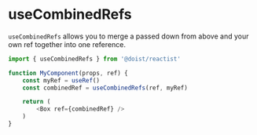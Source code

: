 
<Meta title="Hooks/useCombinedRefs" component={useCombinedRefs} />

# useCombinedRefs

`useCombinedRefs` allows you to merge a passed down from above and your own ref together into one reference.

```TypeScript
import { useCombinedRefs } from '@doist/reactist'

function MyComponent(props, ref) {
    const myRef = useRef()
    const combinedRef = useCombinedRefs(ref, myRef)

    return (
        <Box ref={combinedRef} />
    )
}
```
